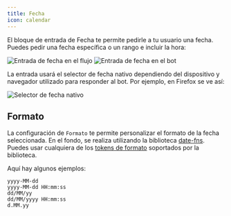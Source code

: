 ```yaml
---
title: Fecha
icon: calendar
---
```


El bloque de entrada de Fecha te permite pedirle a tu usuario una fecha. Puedes pedir una fecha específica o un rango e incluir la hora:

<Tabs>
  <Tab title="Flujo">
    <Frame>
      <img
        src="/images/blocks/inputs/date-flow.png"
        alt="Entrada de fecha en el flujo"
        className="rounded-lg"
      />
    </Frame>
  </Tab>
  <Tab title="Bot">
    <Frame>
      <img
        src="/images/blocks/inputs/date-bot.png"
        alt="Entrada de fecha en el bot"
        className="rounded-lg"
      />
    </Frame>
  </Tab>
</Tabs>

La entrada usará el selector de fecha nativo dependiendo del dispositivo y navegador utilizado para responder al bot. Por ejemplo, en Firefox se ve así:

<Frame style={{ maxWidth: '400px' }}>
  <img
    src="/images/blocks/inputs/date-native-picker.png"
    alt="Selector de fecha nativo"
  />
</Frame>

## Formato

La configuración de `Formato` te permite personalizar el formato de la fecha seleccionada. En el fondo, se realiza utilizando la biblioteca [date-fns](https://date-fns.org/). Puedes usar cualquiera de los [tokens de formato](https://date-fns.org/docs/format) soportados por la biblioteca.

Aquí hay algunos ejemplos:

```text
yyyy-MM-dd
yyyy-MM-dd HH:mm:ss
dd/MM/yy
dd/MM/yyyy HH:mm:ss
d.MM.yy
```
